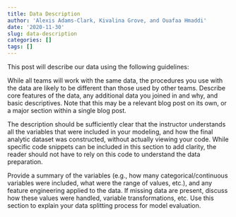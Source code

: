 ```yaml
---
title: Data Description
author: 'Alexis Adams-Clark, Kivalina Grove, and Ouafaa Hmaddi'
date: '2020-11-30'
slug: data-description
categories: []
tags: []
---
```


This post will describe our data using the following guidelines:

While all teams will work with the same data, the procedures you use with the data are likely to be different than those used by other teams. Describe core features of the data, any additional data you joined in and why, and basic descriptives. Note that this may be a relevant blog post on its own, or a major section within a single blog post.

The description should be sufficiently clear that the instructor understands all the variables that were included in your modeling, and how the final analytic dataset was constructed, without actually viewing your code. While specific code snippets can be included in this section to add clarity, the reader should not have to rely on this code to understand the data preparation.

Provide a summary of the variables (e.g., how many categorical/continuous variables were included, what were the range of values, etc.), and any feature engineering applied to the data. If missing data are present, discuss how these values were handled, variable transformations, etc. Use this section to explain your data splitting process for model evaluation.


```r

```

